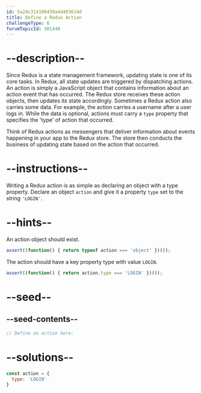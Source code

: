 ```yaml
---
id: 5a24c314108439a4d403614d
title: Define a Redux Action
challengeType: 6
forumTopicId: 301440
---
```


# --description--

Since Redux is a state management framework, updating state is one of its core tasks. In Redux, all state updates are triggered by dispatching actions. An action is simply a JavaScript object that contains information about an action event that has occurred. The Redux store receives these action objects, then updates its state accordingly. Sometimes a Redux action also carries some data. For example, the action carries a username after a user logs in. While the data is optional, actions must carry a `type` property that specifies the 'type' of action that occurred.

Think of Redux actions as messengers that deliver information about events happening in your app to the Redux store. The store then conducts the business of updating state based on the action that occurred.

# --instructions--

Writing a Redux action is as simple as declaring an object with a type property. Declare an object `action` and give it a property `type` set to the string `'LOGIN'`.

# --hints--

An action object should exist.

```js
assert((function() { return typeof action === 'object' })());
```

The action should have a key property type with value `LOGIN`.

```js
assert((function() { return action.type === 'LOGIN' })());
```

# --seed--

## --seed-contents--

```js
// Define an action here:
```

# --solutions--

```js
const action = {
  type: 'LOGIN'
}
```
